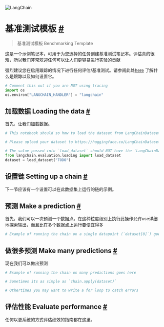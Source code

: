 

<Head>
  <script>
    {
      `(function() {
         var _hmt = _hmt || [];
(function() {
  var hm = document.createElement("script");
  hm.src = "https://hm.baidu.com/hm.js?e60fb290e204e04c5cb6f79b0ac1e697";
  var s = document.getElementsByTagName("script")[0]; 
  s.parentNode.insertBefore(hm, s);
})();
       })();`
    }
  </script>
</Head>

![LangChain](https://pica.zhimg.com/50/v2-56e8bbb52aa271012541c1fe1ceb11a2_r.gif)






 基准测试模板 
 [#](#benchmarking-template "Permalink to this headline")
=================================================================================

> 基准测试模板 Benchmarking Template


这是一个示例笔记本，可用于为您选择的任务创建基准测试笔记本。评估真的很难，所以我们非常欢迎任何可以让人们更容易进行实验的贡献

强烈建议您在启用跟踪的情况下进行任何评估/基准测试。请参阅此处[here](https://langchain.readthedocs.io/en/latest/tracing) 了解什么是跟踪以及如何设置它。


 







```python
# Comment this out if you are NOT using tracing
import os
os.environ["LANGCHAIN_HANDLER"] = "langchain"

```







加载数据 Loading the data
 [#](#loading-the-data "Permalink to this headline")
-----------------------------------------------------------------------



首先，让我们加载数据。
 







```python
# This notebook should so how to load the dataset from LangChainDatasets on Hugging Face

# Please upload your dataset to https://huggingface.co/LangChainDatasets

# The value passed into `load_dataset` should NOT have the `LangChainDatasets/` prefix
from langchain.evaluation.loading import load_dataset
dataset = load_dataset("TODO")

```








设置链  Setting up a chain
 [#](#setting-up-a-chain "Permalink to this headline")
---------------------------------------------------------------------------



下一节应该有一个设置可以在此数据集上运行的链的示例。



预测 Make a prediction
 [#](#make-a-prediction "Permalink to this headline")
-------------------------------------------------------------------------


首先，我们可以一次预测一个数据点。在这种粒度级别上执行此操作允许use详细地探索输出，而且比在多个数据点上运行要便宜得多






```python
# Example of running the chain on a single datapoint (`dataset[0]`) goes here

```








 做很多预测 Make many predictions
 [#](#make-many-predictions "Permalink to this headline")
---------------------------------------------------------------------------------



 现在我们可以做出预测
 







```python
# Example of running the chain on many predictions goes here

# Sometimes its as simple as `chain.apply(dataset)`

# Othertimes you may want to write a for loop to catch errors

```








评估性能  Evaluate performance
 [#](#evaluate-performance "Permalink to this headline")
-------------------------------------------------------------------------------



任何以更系统的方式评估绩效的指南都在这里。




